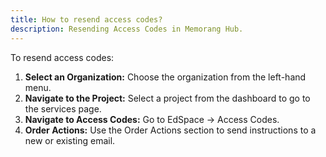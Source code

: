 ```yaml
---
title: How to resend access codes?
description: Resending Access Codes in Memorang Hub.
---
```


To resend access codes:

1. **Select an Organization:** Choose the organization from the left-hand menu.
2. **Navigate to the Project:** Select a project from the dashboard to go to the services page.
3. **Navigate to Access Codes:** Go to EdSpace -> Access Codes.
4. **Order Actions:** Use the Order Actions section to send instructions to a new or existing email.
